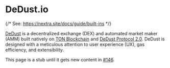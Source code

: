 # DeDust.io


{/* See: https://nextra.site/docs/guide/built-ins */}

[DeDust](https://dedust.io) is a decentralized exchange (DEX) and automated market maker (AMM) built natively on [TON Blockchain](https://ton.org) and [DeDust Protocol 2.0](https://docs.dedust.io/reference/tlb-schemes). DeDust is designed with a meticulous attention to user experience (UX), gas efficiency, and extensibility.

<Callout emoji="🚨">

  This page is a stub until it gets new content in [#146](https://github.com/tact-lang/tact-docs/issues/146).

</Callout>
